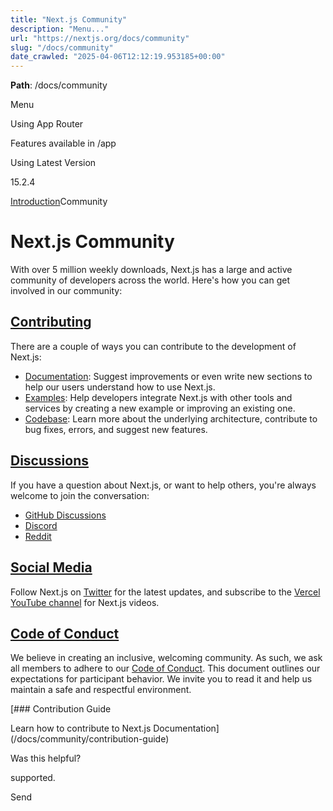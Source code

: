 ---
title: "Next.js Community"
description: "Menu..."
url: "https://nextjs.org/docs/community"
slug: "/docs/community"
date_crawled: "2025-04-06T12:12:19.953185+00:00"
---

**Path**: /docs/community

Menu

Using App Router

Features available in /app

Using Latest Version

15.2.4

[Introduction](/docs)Community

# Next.js Community

With over 5 million weekly downloads, Next.js has a large and active community of developers across the world. Here's how you can get involved in our community:

## [Contributing](#contributing)

There are a couple of ways you can contribute to the development of Next.js:

* [Documentation](/docs/community/contribution-guide): Suggest improvements or even write new sections to help our users understand how to use Next.js.
* [Examples](https://github.com/vercel/next.js/tree/canary/contributing/examples): Help developers integrate Next.js with other tools and services by creating a new example or improving an existing one.
* [Codebase](https://github.com/vercel/next.js/tree/canary/contributing/core): Learn more about the underlying architecture, contribute to bug fixes, errors, and suggest new features.

## [Discussions](#discussions)

If you have a question about Next.js, or want to help others, you're always welcome to join the conversation:

* [GitHub Discussions](https://github.com/vercel/next.js/discussions)
* [Discord](https://discord.com/invite/bUG2bvbtHy)
* [Reddit](https://www.reddit.com/r/nextjs)

## [Social Media](#social-media)

Follow Next.js on [Twitter](https://x.com/nextjs) for the latest updates, and subscribe to the [Vercel YouTube channel](https://www.youtube.com/@VercelHQ) for Next.js videos.

## [Code of Conduct](#code-of-conduct)

We believe in creating an inclusive, welcoming community. As such, we ask all members to adhere to our [Code of Conduct](https://github.com/vercel/next.js/blob/canary/CODE_OF_CONDUCT.md). This document outlines our expectations for participant behavior. We invite you to read it and help us maintain a safe and respectful environment.

[### Contribution Guide

Learn how to contribute to Next.js Documentation](/docs/community/contribution-guide)

Was this helpful?

supported.

Send